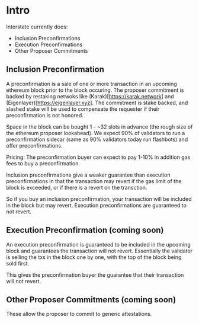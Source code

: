 # Intro

Interstate currently does:
- Inclusion Preconfirmations
- Execution Preconfirmations
- Other Proposer Commitments

## Inclusion Preconfirmation

A preconfirmation is a sale of one or more transaction in an upcoming ethereum block prior to the block occuring. The proposer commitment is backed by restaking netwoks like (Karak)[https://karak.network] and (Eigenlayer)[https://eigenlayer.xyz]. The commitment is stake backed, and slashed stake will be used to compensate the requester if their preconfirmation is not honored.

Space in the block can be bought 1 - ~32 slots in advance (the rough size of the ethereum proposer lookahead). We expect 90% of validators to run a preconfirmation sidecar (same as 90% validators today run flashbots) and offer preconfirmations.

Pricing: The preconfirmation buyer can expect to pay 1-10% in addition gas fees to buy a preconfirmation.

Inclusion preconfirmations give a weaker guarantee than execution preconfirmations in that the transaction may revert if the gas limit of the block is exceeded, or if there is a revert on the transction. 

So if you buy an inclusion preconfirmation, your transaction will be included in the block but may revert. Execution preconfirmations are guaranteed to not revert.

## Execution Preconfirmation (coming soon)

An execution preconfirmation is guaranteed to be included in the upcoming block and guarantees the transaction will not revert. Essentially the validator is selling the txs in the block one by one, with the top of the block being sold first.

This gives the preconfirmation buyer the guarantee that their transaction will not revert.

## Other Proposer Commitments (coming soon)

These allow the proposer to commit to generic attestations.
